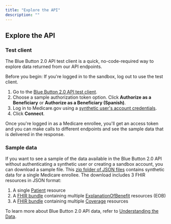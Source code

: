 ```yaml
---
title: "Explore the API"
description: ""
---
```


## Explore the API

### Test client

The Blue Button 2.0 API test client is a quick, no-code-required way to explore data returned from our API endpoints.

Before you begin: If you're logged in to the sandbox, log out to use the test client.  

1. Go to the [Blue Button 2.0 API test client](https://sandbox.bluebutton.cms.gov/testclient/).
2. Choose a sample authorization token option. Click **Authorize as a Beneficiary** or **Authorize as a Beneficiary (Spanish)**.
3. Log in to Medicare.gov using a [synthetic user's account credentials](#authenticating-as-a-synthetic-user).
4. Click **Connect**.  

Once you're logged in as a Medicare enrollee, you'll get an access token and you can make calls to different endpoints and see the sample data that is delivered in the response.

### Sample data

If you want to see a sample of the data available in the Blue Button 2.0 API without authenticating a synthetic user or creating a sandbox account, you can download a sample file. This [zip folder of JSON files](/assets/zip/bb_sample_data_bbuser29999.zip) contains synthetic data for a single Medicare enrollee. The download includes 3 FHIR resources in JSON format:

1. A single [Patient](http://www.hl7.org/fhir/patient.html) resource
2. A [FHIR bundle](http://www.hl7.org/fhir/bundle.html) containing multiple [ExplanationOfBenefit](http://www.hl7.org/fhir/explanationofbenefit.html) resources (EOB)
3. A [FHIR bundle](http://www.hl7.org/fhir/bundle.html) containing multiple [Coverage](http://www.hl7.org/fhir/coverage.html) resources

To learn more about Blue Button 2.0 API data, refer to [Understanding the Data](#understanding-the-data).
